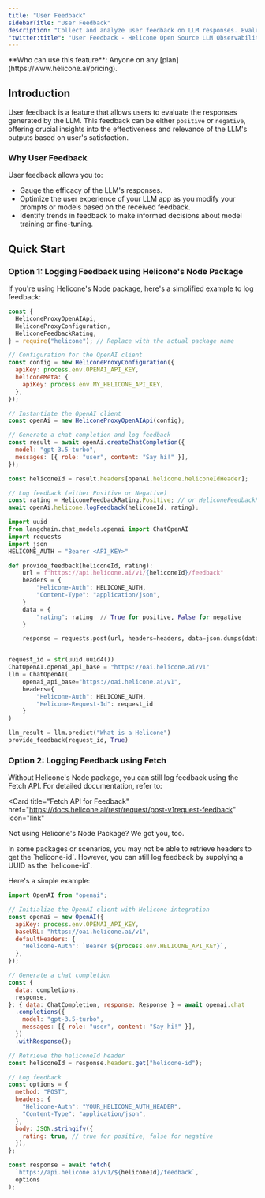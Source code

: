 ```yaml
---
title: "User Feedback"
sidebarTitle: "User Feedback"
description: "Collect and analyze user feedback on LLM responses. Evaluate output quality, identify trends, and optimize your AI application's performance based on user satisfaction."
"twitter:title": "User Feedback - Helicone Open Source LLM Observability"
---
```



<Info>
  **Who can use this feature**: Anyone on any
  [plan](https://www.helicone.ai/pricing).
</Info>

## Introduction

User feedback is a feature that allows users to evaluate the responses generated by the LLM. This feedback can be either `positive` or `negative`, offering crucial insights into the effectiveness and relevance of the LLM's outputs based on user's satisfaction.

### Why User Feedback

User feedback allows you to:

- Gauge the efficacy of the LLM's responses.
- Optimize the user experience of your LLM app as you modify your prompts or models based on the received feedback.
- Identify trends in feedback to make informed decisions about model training or fine-tuning.

## Quick Start

### Option 1: Logging Feedback using Helicone's Node Package

If you're using Helicone's Node package, here's a simplified example to log feedback:

<CodeGroup>

```js Node.js
const {
  HeliconeProxyOpenAIApi,
  HeliconeProxyConfiguration,
  HeliconeFeedbackRating,
} = require("helicone"); // Replace with the actual package name

// Configuration for the OpenAI client
const config = new HeliconeProxyConfiguration({
  apiKey: process.env.OPENAI_API_KEY,
  heliconeMeta: {
    apiKey: process.env.MY_HELICONE_API_KEY,
  },
});

// Instantiate the OpenAI client
const openAi = new HeliconeProxyOpenAIApi(config);

// Generate a chat completion and log feedback
const result = await openAi.createChatCompletion({
  model: "gpt-3.5-turbo",
  messages: [{ role: "user", content: "Say hi!" }],
});

const heliconeId = result.headers[openAi.helicone.heliconeIdHeader];

// Log feedback (either Positive or Negative)
const rating = HeliconeFeedbackRating.Positive; // or HeliconeFeedbackRating.Negative
await openAi.helicone.logFeedback(heliconeId, rating);
```

```python LangChain
import uuid
from langchain.chat_models.openai import ChatOpenAI
import requests
import json
HELICONE_AUTH = "Bearer <API_KEY>"

def provide_feedback(heliconeId, rating):
    url = f"https://api.helicone.ai/v1/{heliconeId}/feedback"
    headers = {
        "Helicone-Auth": HELICONE_AUTH,
        "Content-Type": "application/json",
    }
    data = {
        "rating": rating  // True for positive, False for negative
    }

    response = requests.post(url, headers=headers, data=json.dumps(data))


request_id = str(uuid.uuid4())
ChatOpenAI.openai_api_base = "https://oai.helicone.ai/v1"
llm = ChatOpenAI(
    openai_api_base="https://oai.helicone.ai/v1",
    headers={
        "Helicone-Auth": HELICONE_AUTH,
        "Helicone-Request-Id": request_id
    }
)

llm_result = llm.predict("What is a Helicone")
provide_feedback(request_id, True)
```

</CodeGroup>

### Option 2: Logging Feedback using Fetch

Without Helicone's Node package, you can still log feedback using the Fetch API. For detailed documentation, refer to:

<Card
  title="Fetch API for Feedback"
  href="https://docs.helicone.ai/rest/request/post-v1request-feedback"
  icon="link"
>
  Not using Helicone's Node Package? We got you, too.
</Card>

<Note>
  In some packages or scenarios, you may not be able to retrieve headers to get
  the `helicone-id`. However, you can still log feedback by supplying a UUID as
  the `helicone-id`.
</Note>

Here's a simple example:

```js
import OpenAI from "openai";

// Initialize the OpenAI client with Helicone integration
const openai = new OpenAI({
  apiKey: process.env.OPENAI_API_KEY,
  baseURL: "https://oai.helicone.ai/v1",
  defaultHeaders: {
    "Helicone-Auth": `Bearer ${process.env.HELICONE_API_KEY}`,
  },
});

// Generate a chat completion
const {
  data: completions,
  response,
}: { data: ChatCompletion, response: Response } = await openai.chat
  .completions({
    model: "gpt-3.5-turbo",
    messages: [{ role: "user", content: "Say hi!" }],
  })
  .withResponse();

// Retrieve the heliconeId header
const heliconeId = response.headers.get("helicone-id");

// Log feedback
const options = {
  method: "POST",
  headers: {
    "Helicone-Auth": "YOUR_HELICONE_AUTH_HEADER",
    "Content-Type": "application/json",
  },
  body: JSON.stringify({
    rating: true, // true for positive, false for negative
  }),
};

const response = await fetch(
  `https://api.helicone.ai/v1/${heliconeId}/feedback`,
  options
);
```

<QuestionsSection />
